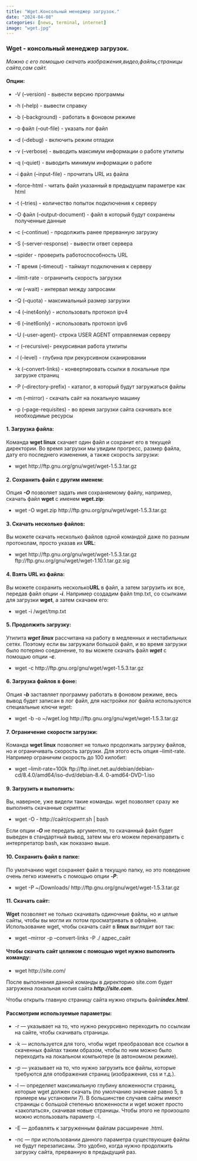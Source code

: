 ```yaml
---
title: "Wget.Консольный менеджер загрузок."
date: "2024-04-08"
categories: [news, terminal, internet]
image: "wget.jpg"
---
```


### Wget - консольный менеджер загрузок.

*Можно с его помощью скачать изображения,видео,файлы,страницы сайта,сам сайт.*

#### Опции:

- -V (--version) - вывести версию программы

- -h (--help) - вывести справку

- -b (--background) - работать в фоновом режиме

- -o файл (--out-file) - указать лог файл

- -d (--debug) - включить режим отладки

- -v (--verbose) - выводить максимум информации о работе утилиты

- -q (--quiet) - выводить минимум информации о работе

- -i файл (--input-file) - прочитать URL из файла

- --force-html - читать файл указанный в предыдущем параметре как html

- -t (--tries) - количество попыток подключения к серверу

- -O файл (--output-document) - файл в который будут сохранены полученные данные

- -с (--continue) - продолжить ранее прерванную загрузку

- -S (--server-response) - вывести ответ сервера

- --spider - проверить работоспособность URL

- -T время (--timeout) - таймаут подключения к серверу

- --limit-rate - ограничить скорость загрузки

- -w (--wait) - интервал между запросами

- -Q (--quota) - максимальный размер загрузки

- -4 (--inet4only) - использовать протокол ipv4

- -6 (--inet6only) - использовать протокол ipv6

- -U (--user-agent)- строка USER AGENT отправляемая серверу

- -r (--recursive)- рекурсивная работа утилиты

- -l (--level) - глубина при рекурсивном сканировании

- -k (--convert-links) - конвертировать ссылки в локальные при загрузке страниц

- -P (--directory-prefix) - каталог, в который будут загружаться файлы

- -m (--mirror) - скачать сайт на локальную машину

- -p (--page-requisites) - во время загрузки сайта скачивать все необходимые ресурсы

#### 1. Загрузка файла:

Команда **wget linux** скачает один файл и сохранит его в текущей директории. Во время загрузки мы
увидим прогресс, размер файла, дату его последнего изменения, а также скорость загрузки:

- wget http://ftp.gnu.org/gnu/wget/wget-1.5.3.tar.gz

#### 2. Сохранить файл с другим именем:

Опция ***-О*** позволяет задать имя сохраняемому файлу, например, скачать файл **wget** с именем
**wget.zip**:

- wget -O wget.zip http://ftp.gnu.org/gnu/wget/wget-1.5.3.tar.gz

#### 3. Скачать несколько файлов:

Вы можете скачать несколько файлов одной командой даже по разным протоколам, просто указав их
**URL**:

- wget http://ftp.gnu.org/gnu/wget/wget-1.5.3.tar.gz ftp://ftp.gnu.org/gnu/wget/wget-1.10.1.tar.gz.sig


#### 4. Взять **URL** из файла:

Вы можете сохранить несколько**URL** в файл, а затем загрузить их все, передав файл опции ***-i***.
Например создадим файл tmp.txt, со ссылками для загрузки **wget**, а затем скачаем его:

- wget -i /wget/tmp.txt

#### 5. Продолжить загрузку:

Утилита ***wget linux*** рассчитана на работу в медленных и нестабильных сетях. Поэтому если вы
загружали большой файл, и во время загрузки было потеряно соединение, то вы можете скачать файл
***wget*** с помощью опции ***-c***.

- wget -c http://ftp.gnu.org/gnu/wget/wget-1.5.3.tar.gz

#### 6. Загрузка файлов в фоне:

Опция ***-b*** заставляет программу работать в фоновом режиме, весь вывод будет записан в лог файл,
для настройки лог файла используются специальные ключи wget:

- wget -b -o ~/wget.log http://ftp.gnu.org/gnu/wget/wget-1.5.3.tar.gz

#### 7. Ограничение скорости загрузки:

Команда **wget linux** позволяет не только продолжать загрузку файлов, но и ограничивать скорость
загрузки. Для этого есть опция --limit-rate. Например ограничим скорость до 100 килобит:

- wget --limit-rate=100k ftp://ftp.iinet.net.au/debian/debian-cd/8.4.0/amd64/iso-dvd/debian-8.4.
0-amd64-DVD-1.iso

#### 9. Загрузить и выполнить:

Вы, наверное, уже видели такие команды. wget позволяет сразу же выполнять скачанные скрипты:

- wget -O - http://сайт/скрипт.sh \| bash

Если опции ***-O*** не передать аргументов, то скачанный файл будет выведен в стандартный вывод,
затем
мы его можем перенаправить с интерпретатор bash, как показано выше.

#### 10. Сохранить файл в папке:

По умолчанию wget сохраняет файл в текущую папку, но это поведение очень легко изменить с
помощью опции ***-P***:

- wget -P ~/Downloads/ http://ftp.gnu.org/gnu/wget/wget-1.5.3.tar.gz

#### 11. Скачать сайт:

**Wget** позволяет не только скачивать одиночные файлы, но и целые сайты, чтобы вы могли их потом
просматривать в офлайне. Использование wget, чтобы скачать сайт в **linux** выглядит вот так:

- wget --mirror -p --convert-links -P ./<Local-Folder> адрес_сайт

#### Чтобы скачать сайт целиком с помощью wget нужно выполнить команду:

- wget http://site.com/

 После выполнения данной команды в директорию site.com будет загружена локальная копия сайта
 ***http://site.com***.

Чтобы открыть главную страницу сайта нужно открыть файл***index.html***.

#### Рассмотрим используемые параметры:

- -r	—	указывает на то, что нужно рекурсивно переходить по ссылкам на сайте, чтобы скачивать
 страницы.

- -k	—	используется для того, чтобы wget преобразовал все ссылки в скаченных файлах таким
 образом, чтобы по ним можно было переходить на локальном компьютере (в автономном режиме).

- -p	—	указывает на то, что нужно загрузить все файлы, которые требуются для отображения
 страниц (изображения, css и т.д.).

- -l	—	определяет максимальную глубину вложенности страниц, которые wget должен скачать (по
  умолчанию значение равно 5, в примере мы установили 7). В большинстве случаев сайты имеют
  страницы с большой степенью вложенности и wget может просто «закопаться», скачивая новые
 страницы. Чтобы этого не произошло можно использовать параметр -l.

- -E	—	добавлять к загруженным файлам расширение .html.

- -nc	—	при использовании данного параметра существующие файлы не будут перезаписаны. Это
 удобно, когда нужно продолжить загрузку сайта, прерванную в предыдущий раз.


